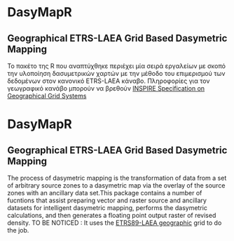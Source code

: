 # DasyMapR
## Geographical ETRS-LAEA Grid Based Dasymetric Mapping

Το πακέτο της R που αναπτύχθηκε περιέχει μία σειρά εργαλείων με σκοπό την υλοποίηση δασυμετρικών χαρτών με την μέθοδο του επιμερισμού των δεδομένων στον κανονικό ETRS-LAEA κάναβο. Πληροφορίες για τον γεωγραφικό κανάβο μπορούν να βρεθούν [INSPIRE Specification on Geographical Grid Systems](http://inspire.ec.europa.eu/index.cfm/pageid/241/documentid/3390)


# DasyMapR
## Geographical ETRS-LAEA Grid Based Dasymetric Mapping


The process of dasymetric mapping is the transformation of data     from a set of arbitrary source zones to a dasymetric map via the overlay of the source zones with an ancillary data set.This package contains a number of fucntions that assist preparing vector and raster source and ancillary datasets for intelligent dasymetric mapping, performs the dasymetric calculations, and then generates a floating point output raster of revised density. 
TO BE NOTICED : It uses the [ETRS89-LAEA geographic](http://inspire.ec.europa.eu/index.cfm/pageid/241/documentid/3390) grid to do the job.
